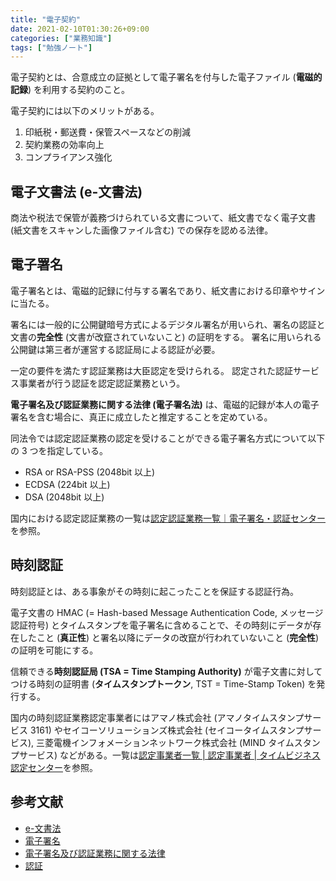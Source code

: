```yaml
---
title: "電子契約"
date: 2021-02-10T01:30:26+09:00
categories: ["業務知識"]
tags: ["勉強ノート"]
---
```


電子契約とは、合意成立の証拠として電子署名を付与した電子ファイル (**電磁的記録**) を利用する契約のこと。

電子契約には以下のメリットがある。

1. 印紙税・郵送費・保管スペースなどの削減
1. 契約業務の効率向上
1. コンプライアンス強化

## 電子文書法 (e-文書法)

商法や税法で保管が義務づけられている文書について、紙文書でなく電子文書 (紙文書をスキャンした画像ファイル含む) での保存を認める法律。

## 電子署名

電子署名とは、電磁的記録に付与する署名であり、紙文書における印章やサインに当たる。

署名には一般的に公開鍵暗号方式によるデジタル署名が用いられ、署名の認証と文書の**完全性** (文書が改竄されていないこと) の証明をする。
署名に用いられる公開鍵は第三者が運営する認証局による認証が必要。

一定の要件を満たす認証業務は大臣認定を受けられる。
認定された認証サービス事業者が行う認証を認定認証業務という。

**電子署名及び認証業務に関する法律 (電子署名法)** は、電磁的記録が本人の電子署名を含む場合に、真正に成立したと推定することを定めている。

同法令では認定認証業務の認定を受けることができる電子署名方式について以下の 3 つを指定している。

- RSA or RSA-PSS (2048bit 以上)
- ECDSA (224bit 以上)
- DSA (2048bit 以上)

国内における認定認証業務の一覧は[認定認証業務一覧｜電子署名・認証センター](https://esac.jipdec.or.jp/accredited-ca-list.html)を参照。

## 時刻認証

時刻認証とは、ある事象がその時刻に起こったことを保証する認証行為。

電子文書の HMAC (= Hash-based Message Authentication Code, メッセージ認証符号) とタイムスタンプを電子署名に含めることで、その時刻にデータが存在したこと (**真正性**) と署名以降にデータの改竄が行われていないこと (**完全性**) の証明を可能にする。

信頼できる**時刻認証局 (TSA = Time Stamping Authority)** が電子文書に対してつける時刻の証明書 (**タイムスタンプトークン**, TST = Time-Stamp Token) を発行する。

国内の時刻認証業務認定事業者にはアマノ株式会社 (アマノタイムスタンプサービス 3161) やセイコーソリューションズ株式会社 (セイコータイムスタンプサービス), 三菱電機インフォメーションネットワーク株式会社 (MIND タイムスタンプサービス) などがある。一覧は[認定事業者一覧 | 認定事業者 | タイムビジネス認定センター](https://www.dekyo.or.jp/tb/contents/list/index.html)を参照。

## 参考文献

- [e-文書法](https://ja.wikipedia.org/wiki/E-%E6%96%87%E6%9B%B8%E6%B3%95)
- [電子署名](https://ja.wikipedia.org/wiki/%E9%9B%BB%E5%AD%90%E7%BD%B2%E5%90%8D)
- [電子署名及び認証業務に関する法律](https://ja.wikipedia.org/wiki/%E9%9B%BB%E5%AD%90%E7%BD%B2%E5%90%8D%E5%8F%8A%E3%81%B3%E8%AA%8D%E8%A8%BC%E6%A5%AD%E5%8B%99%E3%81%AB%E9%96%A2%E3%81%99%E3%82%8B%E6%B3%95%E5%BE%8B)
- [認証](http://ja.wikipedia.org/wiki/%E8%AA%8D%E8%A8%BC)
